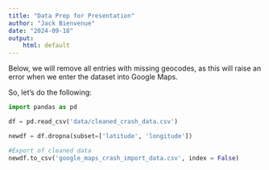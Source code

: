 ```yaml
---
title: "Data Prep for Presentation"
author: "Jack Bienvenue"
date: "2024-09-18"
output:
    html: default
---
```


Below, we will remove all entries with missing geocodes, as this will raise an error when we enter the dataset into Google Maps.

So, let's do the following:

``` python
import pandas as pd

df = pd.read_csv('data/cleaned_crash_data.csv')

newdf = df.dropna(subset=['latitude', 'longitude'])
```

``` python
#Export of cleaned data
newdf.to_csv('google_maps_crash_import_data.csv', index = False)
```